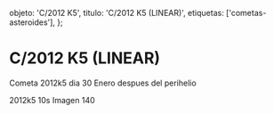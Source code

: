 
  objeto: 'C/2012 K5',
  titulo: 'C/2012 K5 (LINEAR)',
  etiquetas: ['cometas-asteroides'],
};

# C/2012 K5 (LINEAR)

<Imagen
  src="registro/c2012-k5_20120130_2_2012k5_20120130_i88.jpg"
  fecha="20120130"
/>

Cometa 2012k5 dia 30 Enero despues del perihelio

<Imagen
  src="registro/c2012-k5_20121200_1_2012k5-150-10s-19didiem2012pa.jpg"
  fecha="20121200"
/>

2012k5 10s Imagen 140